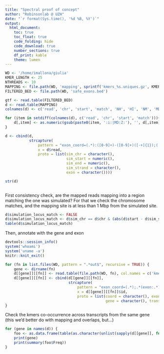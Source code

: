 ```yaml
---
title: "Spectral proof of concept"
author: "Robinsonlab @ UZH"
date: "`r format(Sys.time(), '%d %B, %Y')`"
output: 
  html_document:
    toc: true
    toc_float: true
    code_folding: hide
    code_download: true
    number_sections: true
    df_print: kable
    theme: lumen
---
```



```r
WD <- '/home/imallona/giulia'
KMER_LENGTH <- 25
NTHREADS <- 10
MAPPING <- file.path(WD, 'mapping', sprintf('kmers_%s.uniques.gz', KMER_LENGTH))
FILTERED_BED <- file.path(WD, 'safe_exons.bed')
```

```r
gtf <- read.table(FILTERED_BED)
d <- read.table(MAPPING)
colnames(d) <- c('read', 'chr', 'start', 'match', 'NH', 'HI', 'NM', 'MD', 'AS', 'nM')

for (item in setdiff(colnames(d), c('read', 'chr', 'start', 'match'))){
    d[,item] <- as.numeric(gsub(paste0(item, ':i:|MD:Z:'), '', d[,item]))
}

```


```r
d <- cbind(d,
           strcapture(
               pattern = "exon_coord=(.*):([0-9]+)-([0-9]+)([-+]{1});(.*)_kmer.*",
               x = d$read,
               proto = list(sim_chr = character(),
                            sim_start = numeric(),
                            sim_end = numeric(),
                            sim_strand = character(),
                            exon = character())))
```

```r
str(d)
    
```

First consistency check, are the mapped reads mapping into a region matching the one was simulated? For that we check the chromosome matches, and the mapping site is at less than 1 Mbp from the simulated site.

```r
d$simulation_locus_match <- FALSE
d$simulation_locus_match <- d$sim_chr == d$chr & (abs(d$start - d$sim_start) < 1e6)
table(d$simulation_locus_match)
```

Then, annotate with the gene and exon

```r
devtools::session_info()
system('whoami')
system('uname -a')
knitr::knit_exit()
```

```r



for (fn in list.files(WD, pattern = ".*out$", recursive = TRUE)) {
    gene <- dirname(fn)
    d[[gene]][[fn]] <- read.table(file.path(WD, fn), col.names = c('kmer', 'count', 'id'))
    d[[gene]][[fn]] <- cbind(d[[gene]][[fn]],
                             strcapture(
                                 pattern = "exon_coord=(.*);.*(exon:.*);Parent.*(gene_id=.*);.*(transcript_id=.*);gene_type.*",
                                 x = d[[gene]][[fn]]$id,
                                 proto = list(coord = character(), exon = character(),
                                              gene = character(), transcript = character())))
}

```

Check the kmers co-occurrence across transcripts from the same gene (this we'd better do with mapping and overlaps, but...)

```r
for (gene in names(d)) {
    foo <- as.data.frame(table(as.character(unlist(sapply(d[[gene]], function(x) return(x$kmer))))))
    print(gene)
    print(summary(foo$Freq))
}
```

